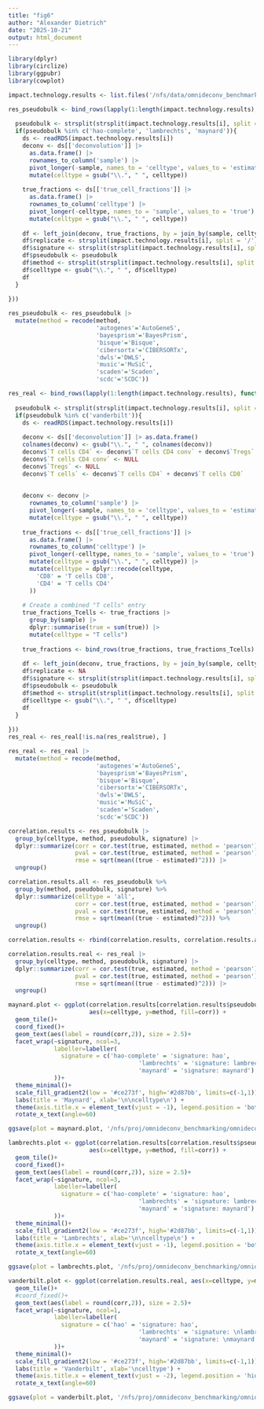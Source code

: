 ```yaml
---
title: "fig6"
author: "Alexander Dietrich"
date: "2025-10-21"
output: html_document
---
```


```r
library(dplyr)
library(circlize)
library(ggpubr)
library(cowplot)
```


```r
impact.technology.results <- list.files('/nfs/data/omnideconv_benchmarking_clean/benchmark_results/results_impact_technology2', full.names=T, recursive=T, pattern = "*.rds")
```

```r
res_pseudobulk <- bind_rows(lapply(1:length(impact.technology.results), function(i){
  
  pseudobulk <- strsplit(strsplit(impact.technology.results[i], split = '/')[[1]][8], split = '_')[[1]][1]
  if(pseudobulk %in% c('hao-complete', 'lambrechts', 'maynard')){
    ds <- readRDS(impact.technology.results[i])
    deconv <- ds[['deconvolution']] |>
      as.data.frame() |>
      rownames_to_column('sample') |>
      pivot_longer(-sample, names_to = 'celltype', values_to = 'estimated') |>
      mutate(celltype = gsub("\\.", " ", celltype))
    
    true_fractions <- ds[['true_cell_fractions']] |>
      as.data.frame() |>
      rownames_to_column('celltype') |> 
      pivot_longer(-celltype, names_to = 'sample', values_to = 'true') |>
      mutate(celltype = gsub("\\.", " ", celltype))
    
    df <- left_join(deconv, true_fractions, by = join_by(sample, celltype))
    df$replicate <- strsplit(impact.technology.results[i], split = '/')[[1]][9]
    df$signature <- strsplit(strsplit(impact.technology.results[i], split = '/')[[1]][8], split = '_')[[1]][3]
    df$pseudobulk <- pseudobulk
    df$method <- strsplit(strsplit(impact.technology.results[i], split = '/')[[1]][7], split = '_')[[1]][1]
    df$celltype <- gsub("\\.", " ", df$celltype)
    df  
  }
  
}))

res_pseudobulk <- res_pseudobulk |> 
  mutate(method = recode(method,
                         'autogenes'='AutoGeneS',
                         'bayesprism'='BayesPrism',
                         'bisque'='Bisque',
                         'cibersortx'='CIBERSORTx',
                         'dwls'='DWLS',
                         'music'='MuSiC',
                         'scaden'='Scaden',
                         'scdc'='SCDC'))

res_real <- bind_rows(lapply(1:length(impact.technology.results), function(i){
  
  pseudobulk <- strsplit(strsplit(impact.technology.results[i], split = '/')[[1]][8], split = '_')[[1]][1]
  if(pseudobulk %in% c('vanderbilt')){
    ds <- readRDS(impact.technology.results[i])
    
    deconv <- ds[['deconvolution']] |> as.data.frame() 
    colnames(deconv) <- gsub("\\.", " ", colnames(deconv))
    deconv$`T cells CD4` <- deconv$`T cells CD4 conv` + deconv$`Tregs`
    deconv$`T cells CD4 conv` <- NULL
    deconv$`Tregs` <- NULL
    deconv$`T cells` <- deconv$`T cells CD4` + deconv$`T cells CD8`
    
    
    deconv <- deconv |>
      rownames_to_column('sample') |>
      pivot_longer(-sample, names_to = 'celltype', values_to = 'estimated') |>
      mutate(celltype = gsub("\\.", " ", celltype))
    
    true_fractions <- ds[['true_cell_fractions']] |>
      as.data.frame() |>
      rownames_to_column('celltype') |> 
      pivot_longer(-celltype, names_to = 'sample', values_to = 'true') |>
      mutate(celltype = gsub("\\.", " ", celltype)) |>
      mutate(celltype = dplyr::recode(celltype, 
        'CD8' = 'T cells CD8',
        'CD4' = 'T cells CD4'
      ))
    
    # Create a combined "T cells" entry
    true_fractions_Tcells <- true_fractions |>
      group_by(sample) |>
      dplyr::summarise(true = sum(true)) |>
      mutate(celltype = "T cells")
    
    true_fractions <- bind_rows(true_fractions, true_fractions_Tcells)
    
    df <- left_join(deconv, true_fractions, by = join_by(sample, celltype))
    df$replicate <- NA
    df$signature <- strsplit(strsplit(impact.technology.results[i], split = '/')[[1]][8], split = '_')[[1]][4]
    df$pseudobulk <- pseudobulk
    df$method <- strsplit(strsplit(impact.technology.results[i], split = '/')[[1]][7], split = '_')[[1]][1]
    df$celltype <- gsub("\\.", " ", df$celltype)
    df  
  }
  
}))
res_real <- res_real[!is.na(res_real$true), ]

res_real <- res_real |> 
  mutate(method = recode(method,
                         'autogenes'='AutoGeneS',
                         'bayesprism'='BayesPrism',
                         'bisque'='Bisque',
                         'cibersortx'='CIBERSORTx',
                         'dwls'='DWLS',
                         'music'='MuSiC',
                         'scaden'='Scaden',
                         'scdc'='SCDC'))

```

```r
correlation.results <- res_pseudobulk |>
  group_by(celltype, method, pseudobulk, signature) |>
  dplyr::summarize(corr = cor.test(true, estimated, method = 'pearson')$estimate,
                   pval = cor.test(true, estimated, method = 'pearson')$p.value,
                   rmse = sqrt(mean((true - estimated)^2))) |>
  ungroup()

correlation.results.all <- res_pseudobulk %>%
  group_by(method, pseudobulk, signature) %>%
  dplyr::summarize(celltype = 'all',
                   corr = cor.test(true, estimated, method = 'pearson')$estimate,
                   pval = cor.test(true, estimated, method = 'pearson')$p.value,
                   rmse = sqrt(mean((true - estimated)^2))) %>%
  ungroup()

correlation.results <- rbind(correlation.results, correlation.results.all)

correlation.results.real <- res_real |>
  group_by(celltype, method, pseudobulk, signature) |>
  dplyr::summarize(corr = cor.test(true, estimated, method = 'pearson')$estimate,
                   pval = cor.test(true, estimated, method = 'pearson')$p.value,
                   rmse = sqrt(mean((true - estimated)^2))) |>
  ungroup()
```

```r
maynard.plot <- ggplot(correlation.results[correlation.results$pseudobulk == 'maynard', ],
                       aes(x=celltype, y=method, fill=corr)) +
  geom_tile()+
  coord_fixed()+
  geom_text(aes(label = round(corr,2)), size = 2.5)+
  facet_wrap(~signature, ncol=3,
             labeller=labeller(
               signature = c('hao-complete' = 'signature: hao',
                                     'lambrechts' = 'signature: lambrechts',
                                     'maynard' = 'signature: maynard')
             ))+
  theme_minimal()+
  scale_fill_gradient2(low = '#ce273f', high='#2d87bb', limits=c(-1,1)) +
  labs(title = 'Maynard', xlab='\n\ncelltype\n') +
  theme(axis.title.x = element_text(vjust = -1), legend.position = 'bottom') +
  rotate_x_text(angle=60)

ggsave(plot = maynard.plot, '/nfs/proj/omnideconv_benchmarking/omnideconv/benchmark/revision2/visualization/fig6/Fig_6B.pdf', dpi=350, width=10, height=5)
```

```r
lambrechts.plot <- ggplot(correlation.results[correlation.results$pseudobulk == 'lambrechts', ],
                       aes(x=celltype, y=method, fill=corr)) +
  geom_tile()+
  coord_fixed()+
  geom_text(aes(label = round(corr,2)), size = 2.5)+
  facet_wrap(~signature, ncol=3,
             labeller=labeller(
               signature = c('hao-complete' = 'signature: hao',
                                     'lambrechts' = 'signature: lambrechts',
                                     'maynard' = 'signature: maynard')
             ))+
  theme_minimal()+
  scale_fill_gradient2(low = '#ce273f', high='#2d87bb', limits=c(-1,1)) +
  labs(title = 'Lambrechts', xlab='\n\ncelltype\n') +
  theme(axis.title.x = element_text(vjust = -1), legend.position = 'bottom') +
  rotate_x_text(angle=60)

ggsave(plot = lambrechts.plot, '/nfs/proj/omnideconv_benchmarking/omnideconv/benchmark/revision2/visualization/fig6/Fig_6C.pdf', dpi=350, width=10, height=5)
```

```r
vanderbilt.plot <- ggplot(correlation.results.real, aes(x=celltype, y=method, fill=corr)) +
  geom_tile()+
  #coord_fixed()+
  geom_text(aes(label = round(corr,2)), size = 2.5)+
  facet_wrap(~signature, ncol=1,
             labeller=labeller(
               signature = c('hao' = 'signature: hao',
                                     'lambrechts' = 'signature: \nlambrechts',
                                     'maynard' = 'signature: \nmaynard')
             ))+
  theme_minimal()+
  scale_fill_gradient2(low = '#ce273f', high='#2d87bb', limits=c(-1,1)) +
  labs(title = 'Vanderbilt', xlab='\ncelltype') +
  theme(axis.title.x = element_text(vjust = -2), legend.position = 'hide') +
  rotate_x_text(angle=60)

ggsave(plot = vanderbilt.plot, '/nfs/proj/omnideconv_benchmarking/omnideconv/benchmark/revision2/visualization/fig6/Fig_6D.pdf', dpi=350, width=2, height=9)
```

